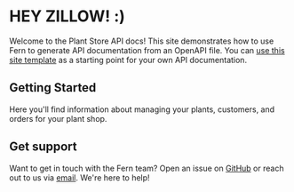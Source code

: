 HEY ZILLOW! :)
==============

Welcome to the Plant Store API docs! This site demonstrates how to use Fern to generate API documentation from an OpenAPI file. You can [use this site template](https://github.com/fern-api/docs-starter-openapi) as a starting point for your own API documentation.

Getting Started
---------------

Here you'll find information about managing your plants, customers, and orders for your plant shop.

Get support
-----------

Want to get in touch with the Fern team? Open an issue on [GitHub](https://github.com/fern-api/docs-starter-openapi/issues/new) or reach out to us via [email](mailto:support+plantstore@buildwithfern.com). We're here to help!